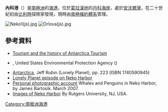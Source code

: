 {{coord|64|50|S|62|33|W|scale:1000000|display=title}}
'''內科港'''（{{lang-en|Neko Harbour}}）是[[南極洲|南極洲]]的[[海港|海港]]，位於[[葛拉漢地|葛拉漢地]]的[[丹科海岸|丹科海岸]]，處於[[安沃爾灣|安沃爾灣]]，在二十世紀初由[[比利時|比利時]]探險家發現，現時由[[南極條約體系|南極條約體系]]管理。

[[Image:Neko1(js).jpg|thumb]]
[[Image:Orlova(js).jpg|thumb]]

==參考資料==
*[http://www.kma-web.com/PolarTourism/PDFs/HistoryAntarcticTourism.pdf Tourism and the history of Antarctica Tourism]{{Wayback|url=http://www.kma-web.com/PolarTourism/PDFs/HistoryAntarcticTourism.pdf |date=20080905144456 }}
*{{PDF|[http://www.epa.gov/compliance/resources/publications/government/international/antarctica/table%20of%20contents_antarctic_compendium.pdf Compendium of Antarctic Peninsula visitor sites]|162 KB}}, United States Environmental Protection Agency ()
*[http://books.google.com/books?id=A7Y5vXE9grIC&pg=PA223&dq=neko+antarctica&lr=&sig=vvdrgxrW_767wdWTgHyXEbhqVZQ Antarctica], Jeff Rubin (Lonely Planet), pp. 223 (ISBN 1740590945)
*[https://web.archive.org/web/20070917213158/http://www.lonelyplanet.tv/Clip.aspx?key=53B9F7E6F6C380EC Lonely Planet episode on Neko Harbor] 
*[http://www.bartosik.org/scrapbook/antarctica/neko_harbour.htm Personal photographic account]  Whales and Penguins in Neko Harbor, by James Bartosik. March 2007.
*[https://web.archive.org/web/20060919145905/http://www.research.rutgers.edu/~landi/Antarctic/html/P213.html Images of Neko Harbor] By Rutgers University, NJ, USA.

{{DEFAULTSORT:Neko Harbour}}
[[Category:南极洲海港|Category:南极洲海港]]


{{DancoCoast-geo-stub}}